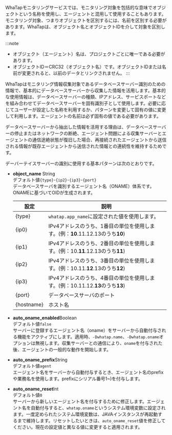 WhaTapモニタリングサービスでは、モニタリング対象を包括的な意味でオブジェクトという名称を使用し、エージェントと混用して使用することもあります。モニタリング対象、つまりオブジェクトを区別するには、名前を区別する必要があります。WhaTapは、オブジェクト名とオブジェクトIDを介して対象を区別します。

:::note

-   オブジェクト（エージェント）名は、プロジェクトごとに唯一である必要があります。
-   オブジェクトID＝CRC32（オブジェクト名）です。オブジェクトIDまたは名前が変更されると、以前のデータとリンクされません。
    :::

WhaTapはモニタリング情報収集対象であるデータベースサーバー識別のための情報で、基本的にデータベースサーバーから収集した情報を活用します。基本的な使用情報は、データベースサーバーの種類、IPアドレス、サービスポートなどを組み合わせてデータベースサーバーを固有識別子として使用します。必要に応じてユーザーが設定した名称を利用するか、パターンを変更して固有の値に変更して利用します。エージェントの名前は必ず固有の値である必要があります。

データベースサーバーから抽出した情報を活用する理由は、データベースサーバーの停止またはネットワークの断絶、エージェント問題による収集サーバーとエージェントの通信途絶状態が復旧した場合、再接続されたエージェントから送信される情報が既存エージェントから送信された情報との連続性を維持するためです。

デーバーテイスサーバーの識別に使用する基本パターンは次のとおりです。

-   **object_name** <span class='type'>String</span><br/>
    デフォルト値`{type}`-`{ip2}`-`{ip3}`-`{port}`<br/>データベースサーバを識別するエージェント名（ONAME）体系です。 ONAMEに基づいてOIDが生成されます。

    | 設定         | 説明                                                                      |
    | ---------- | ----------------------------------------------------------------------- |
    | {type}     | `whatap.app_name`に設定された値を使用します。                                         |
    | {ip0}      | IPv4アドレスのうち、1番目の単位を使用します。(例：**10**.11.12.13のうち**10**)                   |
    | {ip1}      | IPv4アドレスのうち、2番目の単位を使用します。(例：10.**11**.12.13のうち**11**)                   |
    | {ip2}      | IPv4アドレスのうち、3番目の単位を使用します。(例：10.11.**12**.13のうち**12**)                   |
    | {ip3}      | IPv4アドレスのうち、4番目の単位を使用します。(例：10.11.12.**13**のうち**13**)                   |
    | {port}     | データベースサーバのポート                                                           |
    | {hostname} | ホスト名                                                                    |

-   **auto_oname_enabled**<span class='type'>Boolean</span><br/>
    デフォルト値`false`<br/>
    サーバーに登録するエージェント名（oname）をサーバーから自動付与される機能をアクティブにします。適用時、`-Dwhatap.name`、`-Dwhatap.oname`オプションは無視します。収集サーバーとの通信により、`oname`を付与された後、エージェントの一般的な動作を開始します。

-   **auto_oname_prefix**<span class='type'>String</span><br/>
    デフォルト値`agent`<br/>
    エージェント名をサーバーから自動付与するとき、エージェント名のprefixや業務名を使用します。prefixにシリアル番号1~)を付与します。

-   **auto_oname_reset**<span class='type'>Int</span><br/>
    デフォルト値`0`<br/>
    サーバーから新しいエージェント名を付与するために修正します。エージェント名を自動付与すると、`whatap.oname`というシステム環境変数に設定されます。一度定められたシステム環境変数は、JAVAインスタンスが再起動するまで維持します。リセットしたいときは、`auto_oname_reset`値を修正してください。現在の設定値と異なる値に変更すると適用されます。
